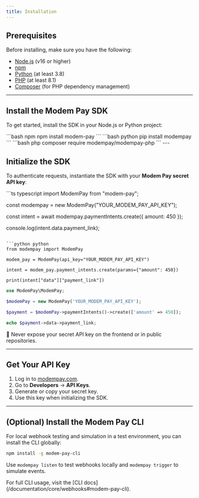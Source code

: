 ```yaml
---
title: Installation
---
```


## Prerequisites

Before installing, make sure you have the following:

- [Node.js](https://nodejs.org/) (v16 or higher)
- [npm](https://www.npmjs.com/)
- [Python](https://www.python.org/) (at least 3.8)
- [PHP](https://www.php.net/) (at least 8.1)
- [Composer](https://getcomposer.org/) (for PHP dependency management)

---

## Install the Modem Pay SDK
To get started, install the SDK in your Node.js or Python project:

<CodeGroup>
```bash npm
npm install modem-pay
```
```bash python
pip install modempay
```
```bash php
composer require modempay/modempay-php
```
</CodeGroup>
---

## Initialize the SDK

To authenticate requests, instantiate the SDK with your **Modem Pay secret API key**:

<CodeGroup>
```ts typescript
import ModemPay from "modem-pay";

const modempay = new ModemPay("YOUR_MODEM_PAY_API_KEY");

const intent = await modempay.paymentIntents.create({ amount: 450 });

console.log(intent.data.payment_link);
```

```python python
from modempay import ModemPay

modem_pay = ModemPay(api_key="YOUR_MODEM_PAY_API_KEY")

intent = modem_pay.payment_intents.create(params={"amount": 450})

print(intent["data"]["payment_link"])
```

```php php
use ModemPay\ModemPay;

$modemPay = new ModemPay('YOUR_MODEM_PAY_API_KEY');

$payment = $modemPay->paymentIntents()->create(['amount' => 450]);

echo $payment->data->payment_link;
```
</CodeGroup>

<Warning>
🔐 Never expose your secret API key on the frontend or in public repositories.
</Warning>

---

## Get Your API Key

1. Log in to [modempay.com](https://merchant.modempay.com).
2. Go to **Developers** → **API Keys**.
3. Generate or copy your secret key.
4. Use this key when initializing the SDK.

---

## (Optional) Install the Modem Pay CLI

For local webhook testing and simulation in a test environment, you can install the CLI globally:

```bash bash
npm install -g modem-pay-cli
```

Use `modempay listen` to test webhooks locally and `modempay trigger` to simulate events.

<Tip>
For full CLI usage, visit the [CLI docs](/documentation/core/webhooks#modem-pay-cli).
</Tip>
